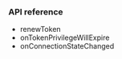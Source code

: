<PlatformWrapper platform="flutter">
        
### API reference

- <Link to="{{Global.API_REF_FLUTTER_ROOT_VOICE_SDK}}/class_irtcengine.html#api_irtcengine_renewtoken">renewToken</Link>

- <Link to="{{Global.API_REF_FLUTTER_ROOT_VOICE_SDK}}/class_irtcengineeventhandler.html#callback_irtcengineeventhandler_ontokenprivilegewillexpire">onTokenPrivilegeWillExpire</Link>

- <Link to="{{Global.API_REF_FLUTTER_ROOT_VOICE_SDK}}/class_irtcengineeventhandler.html#callback_irtcengineeventhandler_onconnectionstatechanged">onConnectionStateChanged</Link>

</PlatformWrapper>
